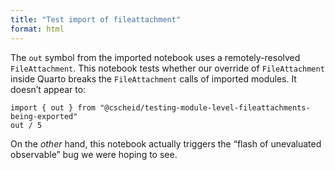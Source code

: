 ```yaml
---
title: "Test import of fileattachment"
format: html
---
```


The `out` symbol from the imported notebook uses a remotely-resolved
`FileAttachment`. This notebook tests whether our override of
`FileAttachment` inside Quarto breaks the `FileAttachment` calls of
imported modules. It doesn't appear to:

```observable
import { out } from "@cscheid/testing-module-level-fileattachments-being-exported"
out / 5
```

On the _other_ hand, this notebook actually triggers the "flash of
unevaluated observable" bug we were hoping to see.
